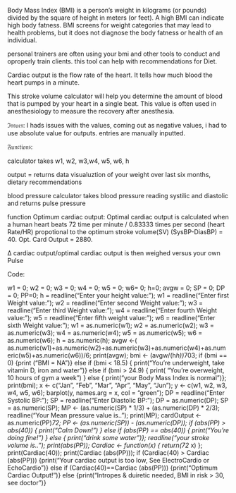 Body Mass Index (BMI) is a person’s weight in kilograms (or pounds) divided by the square of height in meters (or feet). A high BMI can indicate high body fatness. BMI screens for weight categories that may lead to health problems, but it does not diagnose the body fatness or health of an individual.

personal trainers are often using your bmi and other tools to conduct and oproperly train clients. this tool can help with recommendations for Diet. 

Cardiac output is the flow rate of the heart. It tells how much blood the heart pumps in a minute.

This stroke volume calculator will help you determine the amount of blood that is pumped by your heart in a single beat. This value is often used in anesthesiology to measure the recovery after anesthesia. 

ℑ𝔰𝔰𝔲𝔢𝔰:
I hads issues with  the values, coming out as negative values, i had to use absolute value for outputs. entries are manually inputted.


𝔉𝔲𝔫𝔠𝔱𝔦𝔬𝔫𝔰:

calculator takes w1, w2, w3,w4, w5, w6, h

output = returns data visualuztion of your weight over last six months, dietary recommendations 

blood pressure calculator takes blood pressure reading systilic and diastolic and returns pulse pressure

function Optimum cardiac output: Optimal cardiac output is calculated when a human heart beats 72 time per minute / 0.83333 times per second (heart Rate/HR) propotional to the optimum stroke volume(SV) (SysBP-DiasBP) = 40. Opt. Card Output = 2880. 

Δ cardiac output/optimal cardiac output is then weighed versus your own Pulse 

Code:

w1 = 0; w2 = 0; w3 = 0; w4 = 0; w5 = 0; w6= 0; h=0; avgw = 0; SP = 0; DP = 0; PP=0;                                        h = readline("Enter your height value: ");                                           w1 = readline("Enter first Weight value: ");                                           w2 = readline("Enter second Weight value: ");                                             w3 = readline("Enter third Weight value: ");                                         w4 = readline("Enter fourth Weight value: ");                                            w5 = readline("Enter fifth weight value: ");                                              w6 = readline("Enter sixth Weight value: ");                                     w1 = as.numeric(w1); w2 = as.numeric(w2); w3 = as.numeric(w3); w4 = as.numeric(w4); w5 = as.numeric(w5); w6 = as.numeric(w6); h = as.numeric(h);      avgw <-( as.numeric(w1)+as.numeric(w2)+as.numeric(w3)+as.numeric(w4)+as.numeric(w5)+as.numeric(w6))/6;  print(avgw);  bmi <- (avgw/(h*h))*703; if (bmi == 0) {print ("BMI = NA")} else if (bmi < 18.5) { print("You're underweight, take vitamin D, iron and water")} else if (bmi > 24.9) { print( "You're overweight, 10 hours of gym a week") } else { print("your Body Mass Index is normal")};    print(bmi); x <- c("Jan", "Feb", "Mar", "Apr", "May", "Jun"); y <- c(w1, w2, w3, w4, w5, w6); barplot(y, names.arg = x, col = "green"); DP = readline("Enter Systolic BP: "); SP = readline("Enter Diastolic BP: "); DP = as.numeric(DP); SP = as.numeric(SP);  MP <- (as.numeric(SP) * 1/3) + (as.numeric(DP) * 2/3); readline("Your Mean pressure value is.. "); print(MP); cardOutput <- as.numeric(PP)*72; PP <- (as.numeric(SP)) - (as.numeric(DP)); if (abs(PP) > abs(40)) {  print("Calm Down!") } else if (abs(PP) == abs(40)) {  print("You're doing fine!") } else {  print("drink some water")}; readline("your stroke volume is.."); print(abs(PP)); Cardiac <- function(x) { return(72 * x) }; print(Cardiac(40)); print(Cardiac (abs(PP))); if (Cardiac(40) > Cardiac (abs(PP))) {print("Your cardiac output is too low, See ElectroCardio or EchoCardio")} else if (Cardiac(40)==Cardiac (abs(PP))) {print("Optimum Cardiac Output!")} else {print("Intropes & duiretic needed, BMI in risk > 30, see doctor")}





